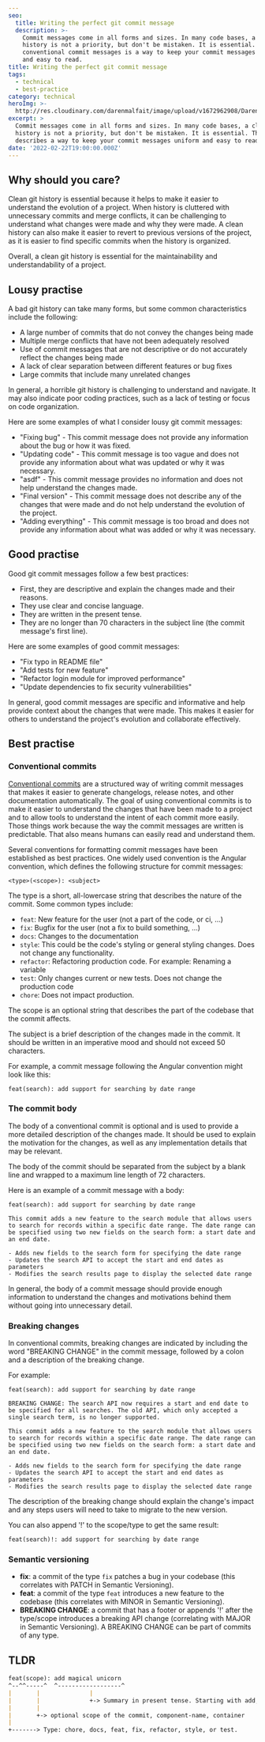 ```yaml
---
seo:
  title: Writing the perfect git commit message
  description: >-
    Commit messages come in all forms and sizes. In many code bases, a clean git
    history is not a priority, but don't be mistaken. It is essential. Writing
    conventional commit messages is a way to keep your commit messages uniform
    and easy to read.
title: Writing the perfect git commit message
tags:
  - technical
  - best-practice
category: technical
heroImg: >-
  http://res.cloudinary.com/darenmalfait/image/upload/v1672962908/Daren_3d_render_839d9380-3bd4-42ce-8da6-53e66ec0d8aa_fmnrpr.png
excerpt: >
  Commit messages come in all forms and sizes. In many code bases, a clean git
  history is not a priority, but don't be mistaken. It is essential. This post
  describes a way to keep your commit messages uniform and easy to read.
date: '2022-02-22T19:00:00.000Z'
---
```


## Why should you care?

Clean git history is essential because it helps to make it easier to understand the evolution of a project. When history is cluttered with unnecessary commits and merge conflicts, it can be challenging to understand what changes were made and why they were made. A clean history can also make it easier to revert to previous versions of the project, as it is easier to find specific commits when the history is organized.&#x20;

Overall, a clean git history is essential for the maintainability and understandability of a project.

## Lousy practise

A bad git history can take many forms, but some common characteristics include the following:

* A large number of commits that do not convey the changes being made
* Multiple merge conflicts that have not been adequately resolved
* Use of commit messages that are not descriptive or do not accurately reflect the changes being made
* A lack of clear separation between different features or bug fixes
* Large commits that include many unrelated changes

In general, a horrible git history is challenging to understand and navigate. It may also indicate poor coding practices, such as a lack of testing or focus on code organization.

Here are some examples of what I consider lousy git commit messages:

* "Fixing bug" - This commit message does not provide any information about the bug or how it was fixed.
* "Updating code" - This commit message is too vague and does not provide any information about what was updated or why it was necessary.
* "asdf" - This commit message provides no information and does not help understand the changes made.
* "Final version" - This commit message does not describe any of the changes that were made and do not help understand the evolution of the project.
* "Adding everything" - This commit message is too broad and does not provide any information about what was added or why it was necessary.

## Good practise

Good git commit messages follow a few best practices:

* First, they are descriptive and explain the changes made and their reasons.
* They use clear and concise language.
* They are written in the present tense.
* They are no longer than 70 characters in the subject line (the commit message's first line).

Here are some examples of good commit messages:

* "Fix typo in README file"
* "Add tests for new feature"
* "Refactor login module for improved performance"
* "Update dependencies to fix security vulnerabilities"

In general, good commit messages are specific and informative and help provide context about the changes that were made. This makes it easier for others to understand the project's evolution and collaborate effectively.

## Best practise

### Conventional commits

[Conventional commits](https://www.conventionalcommits.org/en/v1.0.0/) are a structured way of writing commit messages that makes it easier to generate changelogs, release notes, and other documentation automatically. The goal of using conventional commits is to make it easier to understand the changes that have been made to a project and to allow tools to understand the intent of each commit more easily. Those things work because the way the commit messages are written is predictable. That also means humans can easily read and understand them.

Several conventions for formatting commit messages have been established as best practices. One widely used convention is the Angular convention, which defines the following structure for commit messages:

```
<type>(<scope>): <subject>
```

The type is a short, all-lowercase string that describes the nature of the commit. Some common types include:

* `feat`: New feature for the user (not a part of the code, or ci, ...)&#x20;
* `fix`: Bugfix for the user (not a fix to build something, ...)
* `docs`: Changes to the documentation
* `style`: This could be the code's styling or general styling changes.
  Does not change any functionality.
* `refactor`: Refactoring production code. For example: Renaming a variable
* `test`: Only changes current or new tests. Does not change the production code
* `chore`: Does not impact production.

The scope is an optional string that describes the part of the codebase that the commit affects.

The subject is a brief description of the changes made in the commit. It should be written in an imperative mood and should not exceed 50 characters.

For example, a commit message following the Angular convention might look like this:

```
feat(search): add support for searching by date range
```

### The commit body

The body of a conventional commit is optional and is used to provide a more detailed description of the changes made. It should be used to explain the motivation for the changes, as well as any implementation details that may be relevant.

The body of the commit should be separated from the subject by a blank line and wrapped to a maximum line length of 72 characters.

Here is an example of a commit message with a body:

```
feat(search): add support for searching by date range

This commit adds a new feature to the search module that allows users to search for records within a specific date range. The date range can be specified using two new fields on the search form: a start date and an end date.

- Adds new fields to the search form for specifying the date range
- Updates the search API to accept the start and end dates as parameters
- Modifies the search results page to display the selected date range
```

In general, the body of a commit message should provide enough information to understand the changes and motivations behind them without going into unnecessary detail.

### Breaking changes

In conventional commits, breaking changes are indicated by including the word "BREAKING CHANGE" in the commit message, followed by a colon and a description of the breaking change.

For example:

```
feat(search): add support for searching by date range

BREAKING CHANGE: The search API now requires a start and end date to be specified for all searches. The old API, which only accepted a single search term, is no longer supported.

This commit adds a new feature to the search module that allows users to search for records within a specific date range. The date range can be specified using two new fields on the search form: a start date and an end date.

- Adds new fields to the search form for specifying the date range
- Updates the search API to accept the start and end dates as parameters
- Modifies the search results page to display the selected date range
```

The description of the breaking change should explain the change's impact and any steps users will need to take to migrate to the new version.

You can also append '!' to the scope/type to get the same result:

```
feat(search)!: add support for searching by date range
```

### Semantic versioning

* **fix**: a commit of the type `fix` patches a bug in your codebase (this correlates
  with PATCH in Semantic Versioning).
* **feat**: a commit of the type `feat` introduces a new feature to the codebase
  (this correlates with MINOR in Semantic Versioning).
* **BREAKING CHANGE**: a commit that has a footer or appends '!' after the
  type/scope introduces a breaking API change (correlating with MAJOR in
  Semantic Versioning). A BREAKING CHANGE can be part of commits of any type.

## TLDR

```markdown
feat(scope): add magical unicorn
^--^^-----^  ^------------------^
|       |              |
|       |              +-> Summary in present tense. Starting with add, remove, update, do. Think about: If I commit this, my code would .... add magical unicorn
|       |
|       +-> optional scope of the commit, component-name, container
|
+-------> Type: chore, docs, feat, fix, refactor, style, or test.
```

